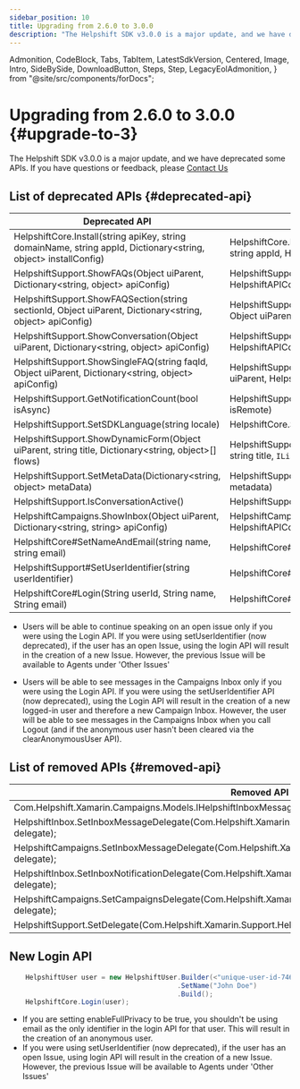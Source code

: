 ```yaml
---
sidebar_position: 10
title: Upgrading from 2.6.0 to 3.0.0
description: "The Helpshift SDK v3.0.0 is a major update, and we have deprecated some APIs. If you have questions or feedback, please Contact Us"
---
```


  Admonition,
  CodeBlock,
  Tabs,
  TabItem,
  LatestSdkVersion,
  Centered,
  Image,
  Intro,
  SideBySide,
  DownloadButton,
  Steps,
  Step,
  LegacyEolAdmonition,
} from "@site/src/components/forDocs";

<LegacyEolAdmonition />

# Upgrading from 2.6.0 to 3.0.0 {#upgrade-to-3}

<Intro>

The Helpshift SDK v3.0.0 is a major update, and we have deprecated some APIs. If you have questions or feedback, please <a href="https://support.helpshift.com/kb/contact/" target="_blank">Contact Us</a>

</Intro>

## List of deprecated APIs {#deprecated-api}

| Deprecated API                                                                                                  | New API                                                                                                         |
| --------------------------------------------------------------------------------------------------------------- | --------------------------------------------------------------------------------------------------------------- |
| HelpshiftCore.Install(string apiKey, string domainName, string appId, Dictionary<string, object> installConfig) | HelpshiftCore.Install(string apiKey, string domainName, string appId, HelpshiftInstallConfig config)            |
| HelpshiftSupport.ShowFAQs(Object uiParent, Dictionary<string, object> apiConfig)                                | HelpshiftSupport.ShowFAQs(Object uiParent, HelpshiftAPIConfig config)                                           |
| HelpshiftSupport.ShowFAQSection(string sectionId, Object uiParent, Dictionary<string, object> apiConfig)        | HelpshiftSupport.ShowFAQSection(string sectionId, Object uiParent, HelpshiftAPIConfig config)                   |
| HelpshiftSupport.ShowConversation(Object uiParent, Dictionary<string, object> apiConfig)                        | HelpshiftSupport.ShowConversation(Object uiParent, HelpshiftAPIConfig config)                                   |
| HelpshiftSupport.ShowSingleFAQ(string faqId, Object uiParent, Dictionary<string, object> apiConfig)             | HelpshiftSupport.ShowSingleFAQ(string faqId, Object uiParent, HelpshiftAPIConfig config)                        |
| HelpshiftSupport.GetNotificationCount(bool isAsync)                                                             | HelpshiftSupport.RequestUnreadMessagesCount(bool isRemote)                                                      |
| HelpshiftSupport.SetSDKLanguage(string locale)                                                                  | HelpshiftCore.SetLanguage(string languageCode)                                                                  |
| HelpshiftSupport.ShowDynamicForm(Object uiParent, string title, Dictionary<string, object>[] flows)             | HelpshiftSupport.ShowDynamicForm(Object uiParent, string title, `IList<Flow>` flows, HelpshiftAPIConfig config) |
| HelpshiftSupport.SetMetaData(Dictionary<string, object> metaData)                                               | HelpshiftSupport.SetMetadata(HelpshiftSupportMetadata metadata)                                                 |
| HelpshiftSupport.IsConversationActive()                                                                         | HelpshiftSupport.CheckIfConversationActive()                                                                    |
| HelpshiftCampaigns.ShowInbox(Object uiParent, Dictionary<string, string> apiConfig)                             | HelpshiftCampaigns.ShowInbox(Object uiParent, HelpshiftAPIConfig config)                                        |
| HelpshiftCore#SetNameAndEmail(string name, string email)                                                        | HelpshiftCore#Login(HelpshiftUser user)                                                                         |
| HelpshiftSupport#SetUserIdentifier(string userIdentifier)                                                       | HelpshiftCore#Login(HelpshiftUser user)                                                                         |
| HelpshiftCore#Login(String userId, String name, String email)                                                   | HelpshiftCore#Login(HelpshiftUser user)                                                                         |

<Admonition type="info" title="Note">

- Users will be able to continue speaking on an open issue only if you were using the Login API. If you were using setUserIdentifier (now deprecated), if the user has an open Issue, using the login API will result in the creation of a new Issue. However, the previous Issue will be available to Agents under 'Other Issues'

- Users will be able to see messages in the Campaigns Inbox only if you were using the Login API. If you were using the setUserIdentifier API (now deprecated), using the Login API will result in the creation of a new logged-in user and therefore a new Campaign Inbox. However, the user will be able to see messages in the Campaigns Inbox when you call Logout (and if the anonymous user hasn't been cleared via the clearAnonymousUser API).

</Admonition>

## List of removed APIs {#removed-api}

| Removed API                                                                                                                | New API                                                                           |
| -------------------------------------------------------------------------------------------------------------------------- | --------------------------------------------------------------------------------- |
| Com.Helpshift.Xamarin.Campaigns.Models.IHelpshiftInboxMessage                                                              | InboxMessage                                                                      |
| HelpshiftInbox.SetInboxMessageDelegate(Com.Helpshift.Xamarin.Campaigns.IHelpshiftInboxMessageDelegate delegate);           | HelpshiftInbox.SetInboxMessageDelegate(IInboxMessageDelegate delegate);           |
| HelpshiftCampaigns.SetInboxMessageDelegate(Com.Helpshift.Xamarin.Campaigns.IHelpshiftInboxMessageDelegate delegate);       | HelpshiftCampaigns.SetInboxMessageDelegate(IInboxMessageDelegate delegate);       |
| HelpshiftInbox.SetInboxNotificationDelegate(Com.Helpshift.Xamarin.Campaigns.IHelpshiftInboxNotificationDelegate delegate); | HelpshiftInbox.SetInboxNotificationDelegate(IInboxNotificationDelegate delegate); |
| HelpshiftCampaigns.SetCampaignsDelegate(Com.Helpshift.Xamarin.Campaigns.IHelpshiftCampaignsDelegate delegate);             | HelpshiftCampaigns.SetCampaignsDelegate(ICampaignsDelegate delegate);             |
| HelpshiftSupport.SetDelegate(Com.Helpshift.Xamarin.Support.HelpshiftSupport.IDelegate delegate);                           | HelpshiftSupport.SetDelegate(ISupportDelegate delegate);                          |

## New Login API

```csharp
	HelpshiftUser user = new HelpshiftUser.Builder(<"unique-user-id-746501">, <"unique-email@some_domain.com">)
                                          .SetName("John Doe")
                                          .Build();
    HelpshiftCore.Login(user);

```

<Admonition type="info" title="Note">

- If you are setting enableFullPrivacy to be true, you shouldn't be using email as the only identifier in the login API for that user. This will result in the creation of an anonymous user.
- If you were using setUserIdentifier (now deprecated), if the user has an open Issue, using login API will result in the creation of a new Issue. However, the previous Issue will be available to Agents under 'Other Issues'

</Admonition>
